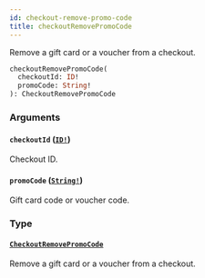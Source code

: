 ```yaml
---
id: checkout-remove-promo-code
title: checkoutRemovePromoCode
---
```


Remove a gift card or a voucher from a checkout.

```graphql
checkoutRemovePromoCode(
  checkoutId: ID!
  promoCode: String!
): CheckoutRemovePromoCode

```

### Arguments

#### `checkoutId` ([`ID!`](/developer/api-reference/scalars/id.mdx))

Checkout ID.

#### `promoCode` ([`String!`](/developer/api-reference/scalars/string.mdx))

Gift card code or voucher code.

### Type

#### [`CheckoutRemovePromoCode`](/developer/api-reference/objects/checkout-remove-promo-code.mdx)

Remove a gift card or a voucher from a checkout.

